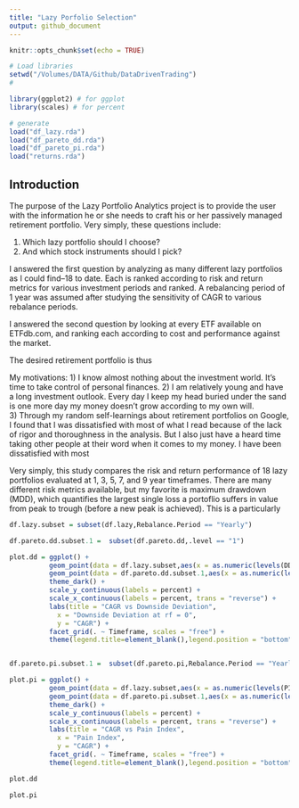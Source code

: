 ```yaml
---
title: "Lazy Porfolio Selection"
output: github_document
---
```


```r
knitr::opts_chunk$set(echo = TRUE)
```

```r
# Load libraries
setwd("/Volumes/DATA/Github/DataDrivenTrading")
#

library(ggplot2) # for ggplot
library(scales) # for percent

# generate 
load("df_lazy.rda")
load("df_pareto_dd.rda")
load("df_pareto_pi.rda")
load("returns.rda")
```
## Introduction

The purpose of the Lazy Portfolio Analytics project is to provide the user with the information he or she needs to craft his or her passively managed retirement portfolio.  Very simply, these questions include:

1) Which lazy portfolio should I choose?
2) And which stock instruments should I pick?

I answered the first question by analyzing as many different lazy portfolios as I could find--18 to date.  Each is ranked according to risk and return metrics for various investment periods and ranked.  A rebalancing period of 1 year was assumed after studying the sensitivity of CAGR to various rebalance periods.

I answered the second question by looking at every ETF available on ETFdb.com, and ranking each according to cost and performance against the market.

The desired retirement portfolio is thus 

My motivations:
1) I know almost nothing about the investment world.  It's time to take control of personal finances.
2) I am relatively young and have a long investment outlook.  Every day I keep my head buried under the sand is one more day my money doesn't grow according to my own will.  
3) Through my random self-learnings about retirement portfolios on Google, I found that I was dissatisfied with most of what I read because of the lack of rigor and thoroughness in the analysis.  But I also just have a heard time taking other people at their word when it comes to my money. 
I have been dissatisfied with most 

Very simply, this study compares the risk and return performance of 18 lazy portfolios evaluated at 1, 3, 5, 7, and 9 year timeframes.  There are many different risk metrics available, but my favorite is maximum drawdown (MDD), which quantifies the largest single loss a portoflio suffers in value from peak to trough (before a new peak is achieved).  This is a particularly 



```r
df.lazy.subset = subset(df.lazy,Rebalance.Period == "Yearly")

df.pareto.dd.subset.1 =  subset(df.pareto.dd,.level == "1")

plot.dd = ggplot() + 
          geom_point(data = df.lazy.subset,aes(x = as.numeric(levels(DD))[DD],y = as.numeric(CAGR)),colour = "Gray",size = 2) +
          geom_point(data = df.pareto.dd.subset.1,aes(x = as.numeric(levels(DD))[DD],y = as.numeric(CAGR),colour = Name),size = 2) + 
          theme_dark() +
          scale_y_continuous(labels = percent) + 
          scale_x_continuous(labels = percent, trans = "reverse") +
          labs(title = "CAGR vs Downside Deviation",
            x = "Downside Deviation at rf = 0",
            y = "CAGR") + 
          facet_grid(. ~ Timeframe, scales = "free") +
          theme(legend.title=element_blank(),legend.position = "bottom")


df.pareto.pi.subset.1 =  subset(df.pareto.pi,Rebalance.Period == "Yearly" & .level == "1")

plot.pi = ggplot() + 
          geom_point(data = df.lazy.subset,aes(x = as.numeric(levels(PI))[PI],y = as.numeric(CAGR)),colour = "Gray",size = 2) +
          geom_point(data = df.pareto.pi.subset.1,aes(x = as.numeric(levels(PI))[PI],y = as.numeric(CAGR),colour = Name),size = 2) + 
          theme_dark() +
          scale_y_continuous(labels = percent) + 
          scale_x_continuous(labels = percent, trans = "reverse") +
          labs(title = "CAGR vs Pain Index",
            x = "Pain Index",
            y = "CAGR") + 
          facet_grid(. ~ Timeframe, scales = "free") +
          theme(legend.title=element_blank(),legend.position = "bottom")

plot.dd

plot.pi



```
